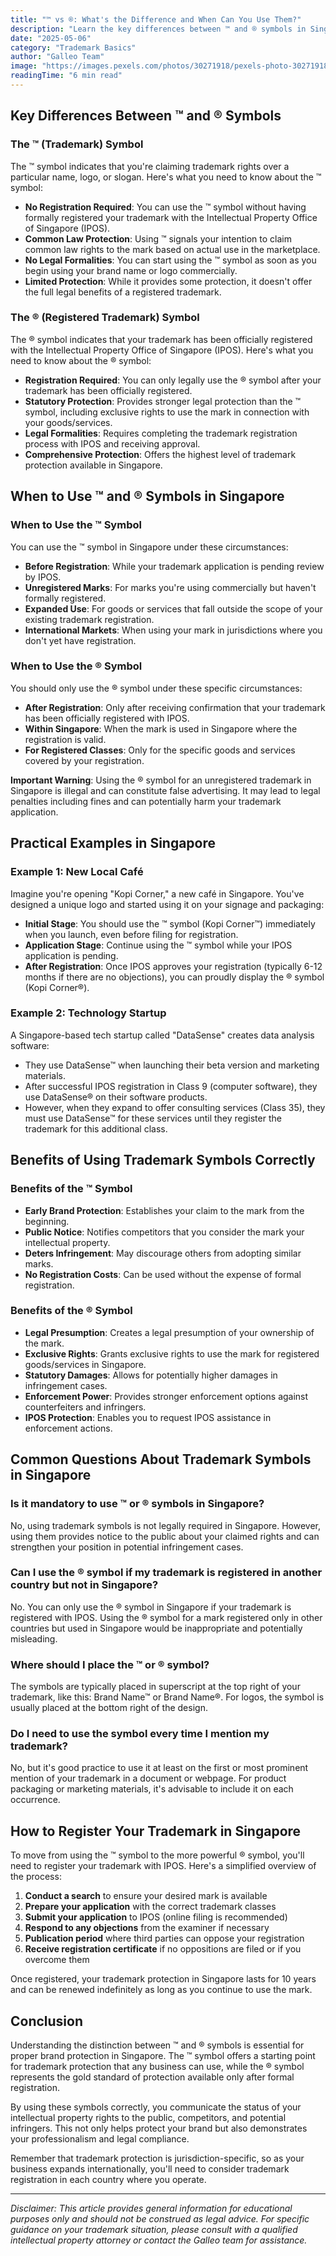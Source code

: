 ```yaml
---
title: "™ vs ®: What's the Difference and When Can You Use Them?"
description: "Learn the key differences between ™ and ® symbols in Singapore, when to use each symbol correctly, and how they impact your brand protection."
date: "2025-05-06"
category: "Trademark Basics"
author: "Galleo Team"
image: "https://images.pexels.com/photos/30271918/pexels-photo-30271918/free-photo-of-green-metal-shutter-with-registered-trademark-symbol.jpeg?auto=compress&cs=tinysrgb&w=1260&h=750&dpr=1"
readingTime: "6 min read"
---
```


## Key Differences Between ™ and ® Symbols

### The ™ (Trademark) Symbol

The ™ symbol indicates that you're claiming trademark rights over a particular name, logo, or slogan. Here's what you need to know about the ™ symbol:

- **No Registration Required**: You can use the ™ symbol without having formally registered your trademark with the Intellectual Property Office of Singapore (IPOS).
- **Common Law Protection**: Using ™ signals your intention to claim common law rights to the mark based on actual use in the marketplace.
- **No Legal Formalities**: You can start using the ™ symbol as soon as you begin using your brand name or logo commercially.
- **Limited Protection**: While it provides some protection, it doesn't offer the full legal benefits of a registered trademark.

### The ® (Registered Trademark) Symbol

The ® symbol indicates that your trademark has been officially registered with the Intellectual Property Office of Singapore (IPOS). Here's what you need to know about the ® symbol:

- **Registration Required**: You can only legally use the ® symbol after your trademark has been officially registered.
- **Statutory Protection**: Provides stronger legal protection than the ™ symbol, including exclusive rights to use the mark in connection with your goods/services.
- **Legal Formalities**: Requires completing the trademark registration process with IPOS and receiving approval.
- **Comprehensive Protection**: Offers the highest level of trademark protection available in Singapore.

## When to Use ™ and ® Symbols in Singapore

### When to Use the ™ Symbol

You can use the ™ symbol in Singapore under these circumstances:

- **Before Registration**: While your trademark application is pending review by IPOS.
- **Unregistered Marks**: For marks you're using commercially but haven't formally registered.
- **Expanded Use**: For goods or services that fall outside the scope of your existing trademark registration.
- **International Markets**: When using your mark in jurisdictions where you don't yet have registration.

### When to Use the ® Symbol

You should only use the ® symbol under these specific circumstances:

- **After Registration**: Only after receiving confirmation that your trademark has been officially registered with IPOS.
- **Within Singapore**: When the mark is used in Singapore where the registration is valid.
- **For Registered Classes**: Only for the specific goods and services covered by your registration.

**Important Warning**: Using the ® symbol for an unregistered trademark in Singapore is illegal and can constitute false advertising. It may lead to legal penalties including fines and can potentially harm your trademark application.

## Practical Examples in Singapore

### Example 1: New Local Café

Imagine you're opening "Kopi Corner," a new café in Singapore. You've designed a unique logo and started using it on your signage and packaging:

- **Initial Stage**: You should use the ™ symbol (Kopi Corner™) immediately when you launch, even before filing for registration.
- **Application Stage**: Continue using the ™ symbol while your IPOS application is pending.
- **After Registration**: Once IPOS approves your registration (typically 6-12 months if there are no objections), you can proudly display the ® symbol (Kopi Corner®).

### Example 2: Technology Startup

A Singapore-based tech startup called "DataSense" creates data analysis software:

- They use DataSense™ when launching their beta version and marketing materials.
- After successful IPOS registration in Class 9 (computer software), they use DataSense® on their software products.
- However, when they expand to offer consulting services (Class 35), they must use DataSense™ for these services until they register the trademark for this additional class.

## Benefits of Using Trademark Symbols Correctly

### Benefits of the ™ Symbol

- **Early Brand Protection**: Establishes your claim to the mark from the beginning.
- **Public Notice**: Notifies competitors that you consider the mark your intellectual property.
- **Deters Infringement**: May discourage others from adopting similar marks.
- **No Registration Costs**: Can be used without the expense of formal registration.

### Benefits of the ® Symbol

- **Legal Presumption**: Creates a legal presumption of your ownership of the mark.
- **Exclusive Rights**: Grants exclusive rights to use the mark for registered goods/services in Singapore.
- **Statutory Damages**: Allows for potentially higher damages in infringement cases.
- **Enforcement Power**: Provides stronger enforcement options against counterfeiters and infringers.
- **IPOS Protection**: Enables you to request IPOS assistance in enforcement actions.

## Common Questions About Trademark Symbols in Singapore

### Is it mandatory to use ™ or ® symbols in Singapore?

No, using trademark symbols is not legally required in Singapore. However, using them provides notice to the public about your claimed rights and can strengthen your position in potential infringement cases.

### Can I use the ® symbol if my trademark is registered in another country but not in Singapore?

No. You can only use the ® symbol in Singapore if your trademark is registered with IPOS. Using the ® symbol for a mark registered only in other countries but used in Singapore would be inappropriate and potentially misleading.

### Where should I place the ™ or ® symbol?

The symbols are typically placed in superscript at the top right of your trademark, like this: Brand Name™ or Brand Name®. For logos, the symbol is usually placed at the bottom right of the design.

### Do I need to use the symbol every time I mention my trademark?

No, but it's good practice to use it at least on the first or most prominent mention of your trademark in a document or webpage. For product packaging or marketing materials, it's advisable to include it on each occurrence.

## How to Register Your Trademark in Singapore

To move from using the ™ symbol to the more powerful ® symbol, you'll need to register your trademark with IPOS. Here's a simplified overview of the process:

1. **Conduct a search** to ensure your desired mark is available
2. **Prepare your application** with the correct trademark classes
3. **Submit your application** to IPOS (online filing is recommended)
4. **Respond to any objections** from the examiner if necessary
5. **Publication period** where third parties can oppose your registration
6. **Receive registration certificate** if no oppositions are filed or if you overcome them

Once registered, your trademark protection in Singapore lasts for 10 years and can be renewed indefinitely as long as you continue to use the mark.

## Conclusion

Understanding the distinction between ™ and ® symbols is essential for proper brand protection in Singapore. The ™ symbol offers a starting point for trademark protection that any business can use, while the ® symbol represents the gold standard of protection available only after formal registration.

By using these symbols correctly, you communicate the status of your intellectual property rights to the public, competitors, and potential infringers. This not only helps protect your brand but also demonstrates your professionalism and legal compliance.

Remember that trademark protection is jurisdiction-specific, so as your business expands internationally, you'll need to consider trademark registration in each country where you operate.

---

*Disclaimer: This article provides general information for educational purposes only and should not be construed as legal advice. For specific guidance on your trademark situation, please consult with a qualified intellectual property attorney or contact the Galleo team for assistance.*
